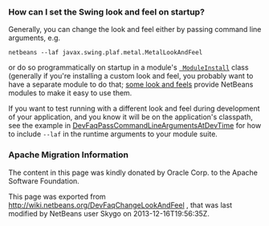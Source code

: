 <!--

    Licensed to the Apache Software Foundation (ASF) under one
    or more contributor license agreements.  See the NOTICE file
    distributed with this work for additional information
    regarding copyright ownership.  The ASF licenses this file
    to you under the Apache License, Version 2.0 (the
    "License"); you may not use this file except in compliance
    with the License.  You may obtain a copy of the License at

      http://www.apache.org/licenses/LICENSE-2.0

    Unless required by applicable law or agreed to in writing,
    software distributed under the License is distributed on an
    "AS IS" BASIS, WITHOUT WARRANTIES OR CONDITIONS OF ANY
    KIND, either express or implied.  See the License for the
    specific language governing permissions and limitations
    under the License.

-->

===How can I set the Swing look and feel on startup?===
Generally, you can change the look and feel either by passing command line arguments, e.g.<pre>
netbeans --laf javax.swing.plaf.metal.MetalLookAndFeel
</pre>
or do so programmatically on startup in a module's <tt>[[DevFaqModulesGeneral |  ModuleInstall]]</tt> class (generally if you're installing a custom look and feel, you probably want to have a separate module to do that; [http://substance-netbeans.dev.java.net some look and feels] provide NetBeans modules to make it easy to use them.

If you want to test running with a different look and feel during development of your application, and you know it will be on the application's classpath, see the example in [[DevFaqPassCommandLineArgumentsAtDevTime | DevFaqPassCommandLineArgumentsAtDevTime]] for how to include <tt>--laf</tt> in the runtime arguments to your module suite.

===Apache Migration Information===

The content in this page was kindly donated by Oracle Corp. to the
Apache Software Foundation.

This page was exported from http://wiki.netbeans.org/DevFaqChangeLookAndFeel , 
that was last modified by NetBeans user Skygo 
on 2013-12-16T19:56:35Z.

